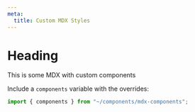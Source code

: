 ```yaml
---
meta:
  title: Custom MDX Styles
---
```



# Heading

This is some MDX with custom components

Include a `components` variable with the overrides:

```ts
import { components } from "~/components/mdx-components";
```
